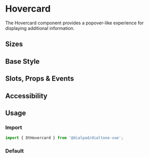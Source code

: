 

<Meta of={HovercardStories}/>

# Hovercard

<Subtitle>
  The Hovercard component provides a popover-like experience for displaying additional information.
</Subtitle>

## Sizes

## Base Style

<Canvas>
  <Story of={HovercardStories.Default} />
</Canvas>

## Slots, Props & Events

<Controls />

## Accessibility


## Usage

### Import

```js
import { DtHovercard } from '@dialpad/dialtone-vue';
```

### Default

```html
```
